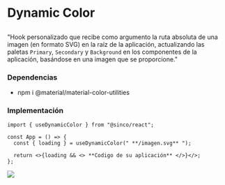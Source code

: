 
<style>
  {`
  .img-desing{
    width: 600px;
    height: 400px;
  }
  .container{
    display:flex;
    justify-content:flex-start;
  }
  .center-column{
    display:flex;
    flex-direction: column;
    justify-content:flex-start;
  }
  .robotoFont{
    font-family: 'Roboto', sans-serif;
    font-weight: 500;
  }
`}
</style>

<Meta title="Design System/DynamicColor" />

# Dynamic Color

##

"Hook personalizado que recibe como argumento la ruta absoluta de una imagen (en formato SVG) en la raíz
de la aplicación, actualizando las paletas `Primary`, `Secondary` y `Background` en los componentes de la
aplicación, basándose en una imagen que se proporcione."

### Dependencias

- npm i @material/material-color-utilities

### Implementación

```tsx
import { useDynamicColor } from "@sinco/react";

const App = () => {
  const { loading } = useDynamicColor(" **/imagen.svg** ");

  return <>{loading && <> **Codigo de su aplicación** </>}</>;
};
```

<div className="container">
  <img className="img-desing" src={Dynamic} />
</div>
